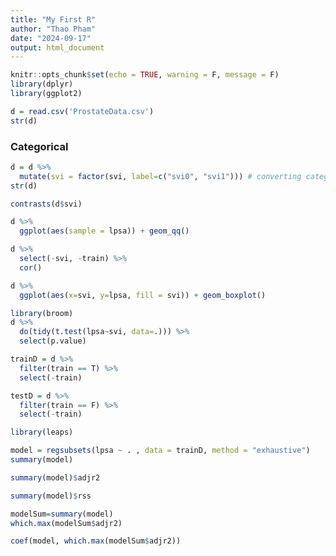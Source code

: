 ```yaml
---
title: "My First R"
author: "Thao Pham"
date: "2024-09-17"
output: html_document
---
```


```r
knitr::opts_chunk$set(echo = TRUE, warning = F, message = F)
library(dplyr)
library(ggplot2)
```

```r
d = read.csv('ProstateData.csv')
str(d)
```
### Categorical
```r
d = d %>%
  mutate(svi = factor(svi, label=c("svi0", "svi1"))) # converting categoorical to nominal  
str(d)
```

```r
contrasts(d$svi)
```

```r
d %>%
  ggplot(aes(sample = lpsa)) + geom_qq()
```


```r
d %>%
  select(-svi, -train) %>%
  cor()
```

```r
d %>%
  ggplot(aes(x=svi, y=lpsa, fill = svi)) + geom_boxplot()

```
```r
library(broom)
d %>% 
  do(tidy(t.test(lpsa~svi, data=.))) %>%
  select(p.value)
```
```r
trainD = d %>%
  filter(train == T) %>%
  select(-train)

testD = d %>%
  filter(train == F) %>%
  select(-train)
```

```r
library(leaps)

model = regsubsets(lpsa ~ . , data = trainD, method = "exhaustive")
summary(model)
```

```r
summary(model)$adjr2
```

```r
summary(model)$rss

```
```r
modelSum=summary(model)
which.max(modelSum$adjr2)

```

```r
coef(model, which.max(modelSum$adjr2))

```